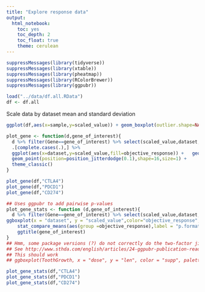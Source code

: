 ```yaml
---
title: "Explore response data"
output: 
  html_notebook:
    toc: yes
    toc_depth: 2
    toc_float: true
    theme: cerulean
---
```


```r
suppressMessages(library(tidyverse))
suppressMessages(library(xtable))
suppressMessages(library(pheatmap))
suppressMessages(library(RColorBrewer))
suppressMessages(library(ggpubr))
```


```r
load("../data/df.all.RData")
df <- df.all
```

Scale data by dataset mean and standard deviation

```r
ggplot(df,aes(x=sample,y=scaled_value)) + geom_boxplot(outlier.shape=NA) + theme_classic()
```


```r
plot_gene <- function(d,gene_of_interest){
  d %>% filter(Gene==gene_of_interest) %>% select(scaled_value,dataset,objective_response) %>%
  .[complete.cases(.),] %>%
  ggplot(aes(x=dataset,y=scaled_value,fill=objective_response)) +   geom_boxplot(outlier.shape = NA) + ggtitle(gene_of_interest) +
  geom_point(position=position_jitterdodge(0.1),shape=16,size=1) +
  theme_classic()
}
```


```r
plot_gene(df,"CTLA4")
plot_gene(df,"PDCD1")
plot_gene(df,"CD274")
```


```r
## Uses ggpubr to add pairwise p-values
plot_gene_stats <- function (d,gene_of_interest){
  d %>% filter(Gene==gene_of_interest) %>% select(scaled_value,dataset,objective_response) %>% .[complete.cases(.),] %>% 
ggboxplot(x = "dataset", y = "scaled_value",color="objective_response",add = "jitter") + 
    stat_compare_means(aes(group =objective_response),label = "p.format") +
    ggtitle(gene_of_interest)
}
## Hmm, some package versions (?) do not correctly do the two-factor jitter
## See http://www.sthda.com/english/articles/24-ggpubr-publication-ready-plots/76-add-p-values-and-significance-levels-to-ggplots/
## This should work
## ggboxplot(ToothGrowth, x = "dose", y = "len", color = "supp", palette = "jco",add = "jitter")
```


```r
plot_gene_stats(df,"CTLA4")
plot_gene_stats(df,"PDCD1")
plot_gene_stats(df,"CD274")
```



